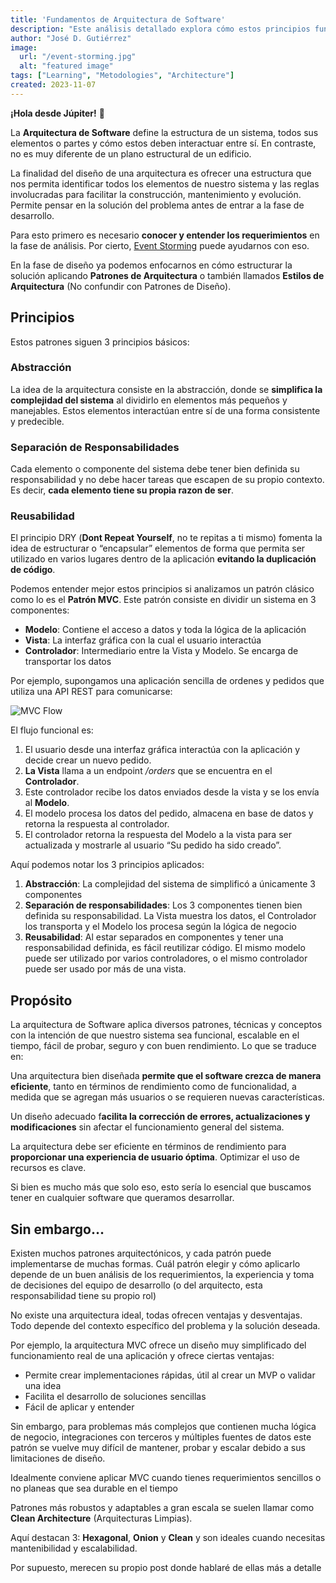 ```yaml
---
title: 'Fundamentos de Arquitectura de Software'
description: "Este análisis detallado explora cómo estos principios fundamentales influyen en el diseño y desarrollo exitoso de software de alto rendimiento"
author: "José D. Gutiérrez"
image:
  url: "/event-storming.jpg"
  alt: "featured image"
tags: ["Learning", "Metodologies", "Architecture"]
created: 2023-11-07
---
```



**¡Hola desde Júpiter!** 🖖

La **Arquitectura de Software** define la estructura de un sistema, todos sus elementos o partes y cómo estos deben interactuar entre sí. En contraste, no es muy diferente de un plano estructural de un edificio.

La finalidad del diseño de una arquitectura es ofrecer una estructura que nos permita identificar todos los elementos de nuestro sistema y las reglas involucradas para facilitar la construcción, mantenimiento y evolución. Permite pensar en la solución del problema antes de entrar a la fase de desarrollo.

Para esto primero es necesario **conocer y entender los requerimientos** en la fase de análisis. Por cierto, <a href="/notas/event-storming">Event Storming</a> puede ayudarnos con eso.

En la fase de diseño ya podemos enfocarnos en cómo estructurar la solución aplicando **Patrones de Arquitectura** o también llamados **Estilos de Arquitectura** (No confundir con Patrones de Diseño).  

## Principios

Estos patrones siguen 3 principios básicos:

### Abstracción

La idea de la arquitectura consiste en la abstracción, donde se **simplifica la complejidad del sistema** al dividirlo en elementos más pequeños y manejables. Estos elementos interactúan entre sí de una forma consistente y predecible.

### Separación de Responsabilidades

Cada elemento o componente del sistema debe tener bien definida su responsabilidad y no debe hacer tareas que escapen de su propio contexto. Es decir, **cada elemento tiene su propia razon de ser**.

### Reusabilidad

El principio DRY (**Dont Repeat Yourself**, no te repitas a ti mismo) fomenta la idea de estructurar o “encapsular” elementos de forma que permita ser utilizado en varios lugares dentro de la aplicación **evitando la duplicación de código**.

Podemos entender mejor estos principios si analizamos un patrón clásico como lo es el **Patrón MVC**. Este patrón consiste en dividir un sistema en 3 componentes:

- **Modelo**: Contiene el acceso a datos y toda la lógica de la aplicación
- **Vista**: La interfaz gráfica con la cual el usuario interactúa
- **Controlador**: Intermediario entre la Vista y Modelo. Se encarga de transportar los datos

Por ejemplo, supongamos una aplicación sencilla de ordenes y pedidos que utiliza una API REST para comunicarse:

<Image src={mvc} alt="MVC Flow"/>

El flujo funcional es:

1. El usuario desde una interfaz gráfica interactúa con la aplicación y decide crear un nuevo pedido.
2. **La Vista** llama a un endpoint */orders* que se encuentra en el **Controlador**.
3. Este controlador recibe los datos enviados desde la vista y se los envía al **Modelo**.
4. El modelo procesa los datos del pedido, almacena en base de datos y retorna la respuesta al controlador.
5. El controlador retorna la respuesta del Modelo a la vista para ser actualizada y mostrarle al usuario “Su pedido ha sido creado”. 

Aquí podemos notar los 3 principios aplicados:

1. **Abstracción**: La complejidad del sistema de simplificó a únicamente 3 componentes
2. **Separación de responsabilidades**: Los 3 componentes tienen bien definida su responsabilidad. La Vista muestra los datos, el Controlador los transporta y el Modelo los procesa según la lógica de negocio
3. **Reusabilidad**: Al estar separados en componentes y tener una responsabilidad definida, es fácil reutilizar código. El mismo modelo puede ser utilizado por varios controladores, o el mismo controlador puede ser usado por más de una vista.

## Propósito

La arquitectura de Software aplica diversos patrones, técnicas y conceptos con la intención de que nuestro sistema sea funcional, escalable en el tiempo, fácil de probar, seguro y con buen rendimiento. Lo que se traduce en:

Una arquitectura bien diseñada **permite que el software crezca de manera eficiente**, tanto en términos de rendimiento como de funcionalidad, a medida que se agregan más usuarios o se requieren nuevas características.

Un diseño adecuado f**acilita la corrección de errores, actualizaciones y modificaciones** sin afectar el funcionamiento general del sistema.

La arquitectura debe ser eficiente en términos de rendimiento para **proporcionar una experiencia de usuario óptima**. Optimizar el uso de recursos es clave.

Si bien es mucho más que solo eso, esto sería lo esencial que buscamos tener en cualquier software que queramos desarrollar.


## Sin embargo…

Existen muchos patrones arquitectónicos, y cada patrón puede implementarse de muchas formas. Cuál patrón elegir y cómo aplicarlo depende de un buen análisis de los requerimientos, la experiencia y toma de decisiones del equipo de desarrollo (o del arquitecto, esta responsabilidad tiene su propio rol)

No existe una arquitectura ideal, todas ofrecen ventajas y desventajas. Todo depende del contexto específico del problema y la solución deseada.

Por ejemplo, la arquitectura MVC ofrece un diseño muy simplificado del funcionamiento real de una aplicación y ofrece ciertas ventajas:

- Permite crear implementaciones rápidas, útil al crear un MVP o validar una idea
- Facilita el desarrollo de soluciones sencillas
- Fácil de aplicar y entender

Sin embargo, para problemas más complejos que contienen mucha lógica de negocio, integraciones con terceros y múltiples fuentes de datos este patrón se vuelve muy difícil de mantener, probar y escalar debido a sus limitaciones de diseño.

Idealmente conviene aplicar MVC cuando tienes requerimientos sencillos o no planeas que sea durable en el tiempo

Patrones más robustos y adaptables a gran escala se suelen llamar como **Clean Architecture** (Arquitecturas Limpias).

Aquí destacan 3: **Hexagonal**, **Onion** y **Clean** y son ideales cuando necesitas mantenibilidad y escalabilidad.

 Por supuesto, merecen su propio post donde hablaré de ellas más a detalle